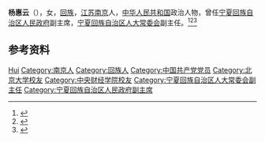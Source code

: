 '''杨惠云'''（{{bd|1931年|}}），女，[[回族|回族]]，[[江苏|江苏]][[南京|南京]]人，[[中华人民共和国|中华人民共和国]]政治人物，曾任[[宁夏回族自治区人民政府|宁夏回族自治区人民政府]]副主席，[[宁夏回族自治区人大常委会|宁夏回族自治区人大常委会]]副主任。<ref>{{cite book|title=宁夏百科全书|author=《宁夏百科全书》编纂委员会编|publisher=宁夏人民出版社|year=1998|isbn=|location=|page=}}</ref><ref>{{Cite book|title=古今中外女名人辞典|author=中国妇女管理干部学院编|publisher=中国广播电视出版社|year=1989|isbn=|location=北京|pages=}}</ref><ref>{{Cite book|title=华夏妇女名人词典|author=周行健主编|publisher=华夏出版社|year=1988|isbn=|location=北京|pages=}}</ref>

== 参考资料 ==
{{reflist}}

{{中国人物小作品}}

{{Authority control}}
{{DEFAULTSORT:Yang杨}}
[[Category:杨姓|Hui]]
[[Category:南京人|Category:南京人]]
[[Category:回族人|Category:回族人]]
[[Category:中国共产党党员|Category:中国共产党党员]]
[[Category:北京大学校友|Category:北京大学校友]]
[[Category:中央财经学院校友|Category:中央财经学院校友]]
[[Category:宁夏回族自治区人大常委会副主任|Category:宁夏回族自治区人大常委会副主任]]
[[Category:宁夏回族自治区人民政府副主席|Category:宁夏回族自治区人民政府副主席]]